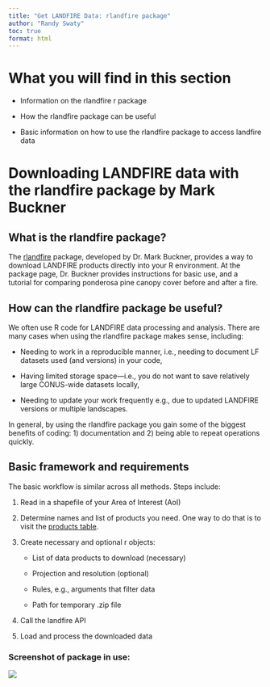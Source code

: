 ---
title: "Get LANDFIRE Data: rlandfire package"
author: "Randy Swaty"
toc: true
format: html
---

# What you will find in this section

-   Information on the rlandfire r package

-   How the rlandfire package can be useful

-   Basic information on how to use the rlandfire package to access landfire data

# Downloading LANDFIRE data with the rlandfire package by Mark Buckner

## What is the rlandfire package?

The [rlandfire](https://github.com/bcknr/rlandfire) package, developed by Dr. Mark Buckner, provides a way to download LANDFIRE products directly into your R environment. At the package page, Dr. Buckner provides instructions for basic use, and a tutorial for comparing ponderosa pine canopy cover before and after a fire.

## How can the rlandfire package be useful?

We often use R code for LANDFIRE data processing and analysis. There are many cases when using the rlandfire package makes sense, including:

-   Needing to work in a reproducible manner, i.e., needing to document LF datasets used (and versions) in your code,

-   Having limited storage space—i.e., you do not want to save relatively large CONUS-wide datasets locally,

-   Needing to update your work frequently e.g., due to updated LANDFIRE versions or multiple landscapes.

In general, by using the rlandfire package you gain some of the biggest benefits of coding: 1) documentation and 2) being able to repeat operations quickly.

## Basic framework and requirements

The basic workflow is similar across all methods. Steps include:

1.  Read in a shapefile of your Area of Interest (AoI)

2.  Determine names and list of products you need. One way to do that is to visit the [products table](https://lfps.usgs.gov/helpdocs/productstable.html).

3.  Create necessary and optional r objects:

    -   List of data products to download (necessary)

    -   Projection and resolution (optional)

    -   Rules, e.g., arguments that filter data

    -   Path for temporary .zip file

4.  Call the landfire API

5.  Load and process the downloaded data

### Screenshot of package in use:

![](Images/rlandfire.png){fig-alt="An R Studio window showing the code for the rlandfire package with a small map in the bottom right corner."}

